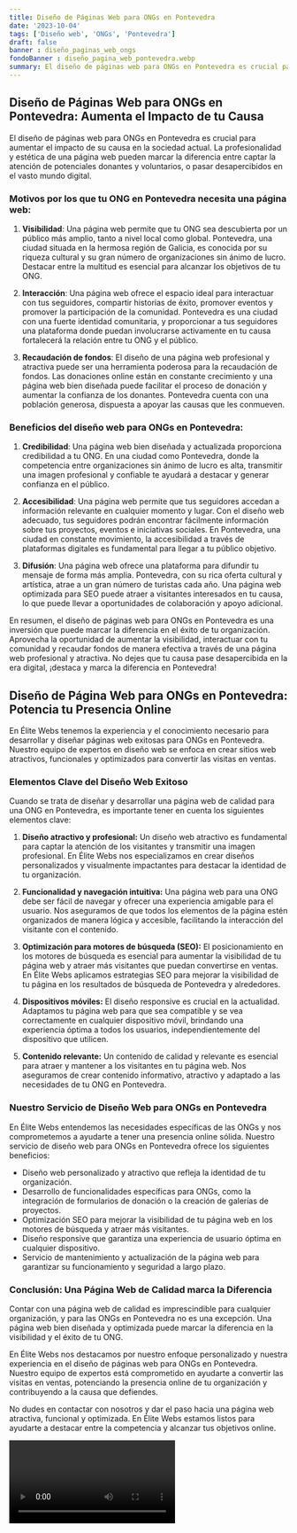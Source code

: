 ```yaml
---
title: Diseño de Páginas Web para ONGs en Pontevedra
date: '2023-10-04'
tags: ['Diseño web', 'ONGs', 'Pontevedra']
draft: false
banner : diseño_paginas_web_ongs
fondoBanner : diseño_pagina_web_pontevedra.webp
summary: El diseño de páginas web para ONGs en Pontevedra es crucial para aumentar el impacto de su causa en la sociedad actual. La profesionalidad y estética de una página web pueden marcar la diferencia entre captar la atención de potenciales donantes y voluntarios, o pasar desapercibidos en el vasto mundo digital.
---
```


## Diseño de Páginas Web para ONGs en Pontevedra: Aumenta el Impacto de tu Causa

El diseño de páginas web para ONGs en Pontevedra es crucial para aumentar el impacto de su causa en la sociedad actual. La profesionalidad y estética de una página web pueden marcar la diferencia entre captar la atención de potenciales donantes y voluntarios, o pasar desapercibidos en el vasto mundo digital.

### Motivos por los que tu ONG en Pontevedra necesita una página web:

1. **Visibilidad**: Una página web permite que tu ONG sea descubierta por un público más amplio, tanto a nivel local como global. Pontevedra, una ciudad situada en la hermosa región de Galicia, es conocida por su riqueza cultural y su gran número de organizaciones sin ánimo de lucro. Destacar entre la multitud es esencial para alcanzar los objetivos de tu ONG.

2. **Interacción**: Una página web ofrece el espacio ideal para interactuar con tus seguidores, compartir historias de éxito, promover eventos y promover la participación de la comunidad. Pontevedra es una ciudad con una fuerte identidad comunitaria, y proporcionar a tus seguidores una plataforma donde puedan involucrarse activamente en tu causa fortalecerá la relación entre tu ONG y el público.

3. **Recaudación de fondos**: El diseño de una página web profesional y atractiva puede ser una herramienta poderosa para la recaudación de fondos. Las donaciones online están en constante crecimiento y una página web bien diseñada puede facilitar el proceso de donación y aumentar la confianza de los donantes. Pontevedra cuenta con una población generosa, dispuesta a apoyar las causas que les conmueven.

### Beneficios del diseño web para ONGs en Pontevedra:

1. **Credibilidad**: Una página web bien diseñada y actualizada proporciona credibilidad a tu ONG. En una ciudad como Pontevedra, donde la competencia entre organizaciones sin ánimo de lucro es alta, transmitir una imagen profesional y confiable te ayudará a destacar y generar confianza en el público.

2. **Accesibilidad**: Una página web permite que tus seguidores accedan a información relevante en cualquier momento y lugar. Con el diseño web adecuado, tus seguidores podrán encontrar fácilmente información sobre tus proyectos, eventos e iniciativas sociales. En Pontevedra, una ciudad en constante movimiento, la accesibilidad a través de plataformas digitales es fundamental para llegar a tu público objetivo.

3. **Difusión**: Una página web ofrece una plataforma para difundir tu mensaje de forma más amplia. Pontevedra, con su rica oferta cultural y artística, atrae a un gran número de turistas cada año. Una página web optimizada para SEO puede atraer a visitantes interesados en tu causa, lo que puede llevar a oportunidades de colaboración y apoyo adicional.

En resumen, el diseño de páginas web para ONGs en Pontevedra es una inversión que puede marcar la diferencia en el éxito de tu organización. Aprovecha la oportunidad de aumentar la visibilidad, interactuar con tu comunidad y recaudar fondos de manera efectiva a través de una página web profesional y atractiva. No dejes que tu causa pase desapercibida en la era digital, ¡destaca y marca la diferencia en Pontevedra!

<GifSeo />

<Cta />

## Diseño de Página Web para ONGs en Pontevedra: Potencia tu Presencia Online

En Élite Webs tenemos la experiencia y el conocimiento necesario para desarrollar y diseñar páginas web exitosas para ONGs en Pontevedra. Nuestro equipo de expertos en diseño web se enfoca en crear sitios web atractivos, funcionales y optimizados para convertir las visitas en ventas.

### Elementos Clave del Diseño Web Exitoso

Cuando se trata de diseñar y desarrollar una página web de calidad para una ONG en Pontevedra, es importante tener en cuenta los siguientes elementos clave:

1. **Diseño atractivo y profesional:** Un diseño web atractivo es fundamental para captar la atención de los visitantes y transmitir una imagen profesional. En Élite Webs nos especializamos en crear diseños personalizados y visualmente impactantes para destacar la identidad de tu organización.

2. **Funcionalidad y navegación intuitiva:** Una página web para una ONG debe ser fácil de navegar y ofrecer una experiencia amigable para el usuario. Nos aseguramos de que todos los elementos de la página estén organizados de manera lógica y accesible, facilitando la interacción del visitante con el contenido.

3. **Optimización para motores de búsqueda (SEO):** El posicionamiento en los motores de búsqueda es esencial para aumentar la visibilidad de tu página web y atraer más visitantes que puedan convertirse en ventas. En Élite Webs aplicamos estrategias SEO para mejorar la visibilidad de tu página en los resultados de búsqueda de Pontevedra y alrededores.

4. **Dispositivos móviles:** El diseño responsive es crucial en la actualidad. Adaptamos tu página web para que sea compatible y se vea correctamente en cualquier dispositivo móvil, brindando una experiencia óptima a todos los usuarios, independientemente del dispositivo que utilicen.

5. **Contenido relevante:** Un contenido de calidad y relevante es esencial para atraer y mantener a los visitantes en tu página web. Nos aseguramos de crear contenido informativo, atractivo y adaptado a las necesidades de tu ONG en Pontevedra.

### Nuestro Servicio de Diseño Web para ONGs en Pontevedra

En Élite Webs entendemos las necesidades específicas de las ONGs y nos comprometemos a ayudarte a tener una presencia online sólida. Nuestro servicio de diseño web para ONGs en Pontevedra ofrece los siguientes beneficios:

- Diseño web personalizado y atractivo que refleja la identidad de tu organización.
- Desarrollo de funcionalidades específicas para ONGs, como la integración de formularios de donación o la creación de galerías de proyectos.
- Optimización SEO para mejorar la visibilidad de tu página web en los motores de búsqueda y atraer más visitantes.
- Diseño responsive que garantiza una experiencia de usuario óptima en cualquier dispositivo.
- Servicio de mantenimiento y actualización de la página web para garantizar su funcionamiento y seguridad a largo plazo.

### Conclusión: Una Página Web de Calidad marca la Diferencia

Contar con una página web de calidad es imprescindible para cualquier organización, y para las ONGs en Pontevedra no es una excepción. Una página web bien diseñada y optimizada puede marcar la diferencia en la visibilidad y el éxito de tu ONG.

En Élite Webs nos destacamos por nuestro enfoque personalizado y nuestra experiencia en el diseño de páginas web para ONGs en Pontevedra. Nuestro equipo de expertos está comprometido en ayudarte a convertir las visitas en ventas, potenciando la presencia online de tu organización y contribuyendo a la causa que defiendes.

No dudes en contactar con nosotros y dar el paso hacia una página web atractiva, funcional y optimizada. En Élite Webs estamos listos para ayudarte a destacar entre la competencia y alcanzar tus objetivos online.

<Video />

<CtaBot job='ONGs' city='Pontevedra'/>

<Gmaps query='Pontevedra+españa+maps' />